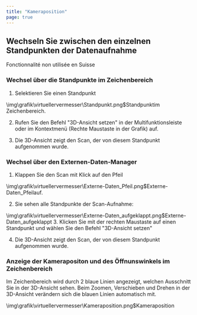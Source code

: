 ```yaml
---
title: "Kameraposition"
page: true
---
```

## Wechseln Sie zwischen den einzelnen Standpunkten der Datenaufnahme
<Success>
 <Bold> Fonctionnalit&#233; non utilis&#233;e en Suisse </Bold> 
</Success>

<GeoMapper>

### Wechsel &#252;ber die Standpunkte im Zeichenbereich

1. Selektieren Sie einen Standpunkt 


<Image>\img\grafik\virtuellervermesser\Standpunkt.png$Standpunkt</Image>im Zeichenbereich.


2. Rufen Sie den Befehl &quot;3D-Ansicht setzen&quot; in der Multifunktionsleiste oder im Kontextmen&#252; (Rechte Maustaste in der Grafik) auf.


3. Die 3D-Ansicht zeigt den Scan, der von diesem Standpunkt aufgenommen wurde.






### Wechsel &#252;ber den Externen-Daten-Manager

1.  Klappen Sie den Scan mit Klick auf den Pfeil 


<Image>\img\grafik\virtuellervermesser\Externe-Daten_Pfeil.png$Externe-Daten_Pfeil</Image>auf. 


2.  Sie sehen alle Standpunkte der Scan-Aufnahme: 


<Image>\img\grafik\virtuellervermesser\Externe-Daten_aufgeklappt.png$Externe-Daten_aufgeklappt</Image>
3.  Klicken Sie mit der rechten Maustaste auf einen Standpunkt und w&#228;hlen Sie den Befehl &quot;3D-Ansicht setzen&quot;


4. Die 3D-Ansicht zeigt den Scan, der von diesem Standpunkt aufgenommen wurde.






### Anzeige der Kamerapositon und des &#214;ffnunswinkels im Zeichenbereich
Im Zeichenbereich wird durch 2 blaue Linien angezeigt, welchen Ausschnitt Sie in der 3D-Ansicht sehen. Beim Zoomen, Verschieben und Drehen in der 3D-Ansicht ver&#228;ndern sich die blauen Linien automatisch mit.

<Image>\img\grafik\virtuellervermesser\Kameraposition.png$Kameraposition</Image>
</GeoMapper>

